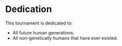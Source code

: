 # Dedication {.unnumbered}

This tournament is dedicated to:

* All future human generations.
* All non-genetically humans that have ever existed.

